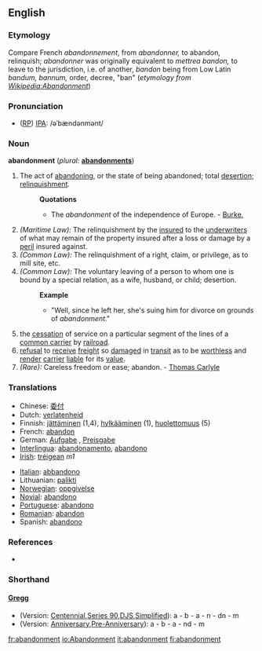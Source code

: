 {{Wikisource1911Enc|Abandonment}}
==English==

===Etymology===
Compare French ''abandonnement'', from ''abandonner,'' to abandon, relinquish; ''abandonner'' was originally equivalent to ''mettrea bandon,'' to leave to the jurisdiction, i.e. of another, ''bandon'' being from Low Latin ''bandum, bannum,'' order, decree, "ban" (''etymology from [http://en.wikipedia.org/w/index.php?title=Abandonment&oldid=234543 Wikipedia:Abandonment]'')

===Pronunciation===
* ([[RP]]) [[IPA]]: /əˈbændənmənt/

===Noun===
'''abandonment'''  (''plural:'' '''[[abandonments]]''')
# The act of [[abandoning]], or the state of being abandoned; total [[desertion]]; [[relinquishment]].
#:'''Quotations'''
#:*The ''abandonment'' of the independence of Europe. - [[Burke.]]
# ''(Maritime Law):'' The relinquishment by the [[insured]] to the [[underwriters]] of what may remain of the property insured after a loss or damage by a [[peril]] insured against.
# ''(Common Law):'' The relinquishment of a right, claim, or privilege, as to mill site, etc.
# ''(Common Law):'' The voluntary leaving of a person to whom one is bound by a special relation, as a wife, husband, or child; desertion.
#:'''Example'''
#:*"Well, since he left her, she's suing him for divorce on grounds of ''abandonment''."
#the [[cessation]] of service on a particular segment of the lines of a [[common carrier]] by [[railroad]].
#[[refusal]] to [[receive]] [[freight]] so [[damaged]] in [[transit]] as to be [[worthless]] and [[render]] [[carrier]] [[liable]] for its [[value]].
# ''(Rare):'' Careless freedom or ease; abandon. - [[w:Thomas Carlyle|Thomas Carlyle]]

===Translations===
{{top}}
*Chinese: [[委付]]
*Dutch: [[verlatenheid]] {{f}}
*Finnish: [[jättäminen]] (1,4), [[hylkääminen]] (1), [[huolettomuus]] (5)
*French: [[abandon]] {{m}}
*German: [[Aufgabe]] {{f}}, [[Preisgabe]] {{f}}
*[[Interlingua]]: [[abandonamento]], [[abandono]]
*[[Irish]]: [[tréigean]] ''m1''
{{mid}}
*[[Italian]]: [[abbandono]]
*Lithuanian: [[palikti]]
*[[Norwegian]]: [[oppgivelse]] {{c}}
*[[Novial]]: [[abandono]]
*[[Portuguese]]: [[abandono]]
*[[Romanian]]: [[abandon]] {{n}}
*Spanish: [[abandono]] {{m}}
{{bottom}}

===References===
*{{R:Webster 1913}}

===Shorthand===
====[http://en.wikipedia.org/wiki/Gregg_Shorthand Gregg]====
* (Version: [http://en.wikipedia.org/wiki/Gregg_Shorthand#Centennial_Gregg_Shorthand Centennial],[http://en.wikipedia.org/wiki/Gregg_Shorthand#Series_90_Gregg_Shorthand Series 90],[http://en.wikipedia.org/wiki/Gregg_Shorthand#Diamond_Jubilee_Gregg_Shorthand  DJS],[http://en.wikipedia.org/wiki/Gregg_Shorthand#Simplified_Gregg_Shorthand Simplified]): a - b - a - n - dn - m
* (Version: [http://en.wikipedia.org/wiki/Gregg_Shorthand#Anniversary_Gregg_Shorthand Anniversary],[http://en.wikipedia.org/wiki/Gregg_Shorthand#Pre-Anniversary_Gregg_Shorthand Pre-Anniversary]): a - b - a - nd - m


[[fr:abandonment]]
[[io:Abandonment]]
[[it:abandonment]]
[[fi:abandonment]]